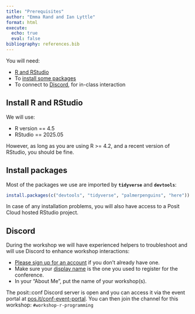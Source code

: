 ```yaml
---
title: "Prerequisites"
author: "Emma Rand and Ian Lyttle"
format: html
execute:
  echo: true
  eval: false
bibliography: references.bib
---
```


You will need:

-   [R and RStudio](#install-r-and-rstudio)\
-   To [install some packages](#packages)
-   To connect to [Discord](#discord), for in-class interaction

## Install R and RStudio {#install-r-and-rstudio}

<!-- last-minute-tag -->

We will use:

-   R version == 4.5
-   RStudio == 2025.05

However, as long as you are using R \>= 4.2, and a recent version of RStudio, you should be fine.

## Install packages {#packages}

Most of the packages we use are imported by **`tidyverse`** and **`devtools`**:

``` r
install.packages(c("devtools", "tidyverse", "palmerpenguins", "here"))
```

In case of any installation problems, you will also have access to a Posit Cloud hosted RStudio project.

## Discord {#discord}

<!-- last-minute-tag -->

During the workshop we will have experienced helpers to troubleshoot and will use Discord to enhance workshop interactions:

-   [Please sign up for an account](https://discord.com/) if you don’t already have one.
-   Make sure your [display name](https://support.discord.com/hc/en-us/articles/12620128861463-New-Usernames-Display-Names#h_01GXPQABMYGEHGPRJJXJMPHF5C) is the one you used to register for the conference.
-   In your “About Me”, put the name of your workshop(s).

The posit::conf Discord server is open and you can access it via the event portal at [pos.it/conf-event-portal](https://pos.it/conf-event-portal). You can then join the channel for this workshop: `#workshop-r-programming`
